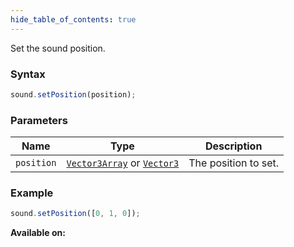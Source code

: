 ```yaml
---
hide_table_of_contents: true
---
```



Set the sound position.

### Syntax

```js
sound.setPosition(position);
```

### Parameters

| Name       | Type                                                                         | Description          |
| ---------- | ---------------------------------------------------------------------------- | -------------------- |
| `position` | [`Vector3Array`](/sdk/types/Vector3Array) or [`Vector3`](/sdk/types/Vector3) | The position to set. |

### Example

```js
sound.setPosition([0, 1, 0]);
```

**Available on:** <ClientTag />
